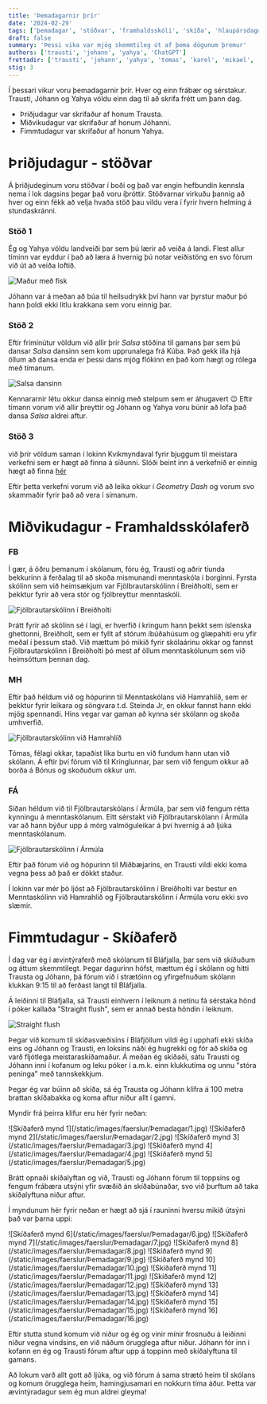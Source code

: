 ```yaml
---
title: 'Þemadagarnir þrír'
date: '2024-02-29'
tags: ['þemadagar', 'stöðvar', 'framhaldsskóli', 'skíða', 'hlaupársdagur']
draft: false
summary: 'Þessi vika var mjög skemmtileg út af þema dögunum þremur'
authors: ['trausti', 'johann', 'yahya', 'ChatGPT']
frettadir: ['trausti', 'johann', 'yahya', 'tomas', 'karel', 'mikael', 'solveig', 'lisa', 'jon']
stig: 3
---
```



Í þessari vikur voru þemadagarnir þrír. Hver og einn frábær og sérstakur.
Trausti, Jóhann og Yahya völdu einn dag til að skrifa frétt um þann dag.


- Þriðjudagur var skrifaður af honum Trausta.
- Miðvikudagur var skrifaður af honum Jóhanni.
- Fimmtudagur var skrifaður af honum Yahya.


<TOCInline toc={props.toc} asDisclosure />


# Þriðjudagur - stöðvar


Á þriðjudeginum voru stöðvar í boði og það var engin hefbundin kennsla nema í lok dagsins þegar það voru íþróttir.
Stöðvarnar virkuðu þannig að hver og einn fékk að velja hvaða stöð þau vildu vera í fyrir hvern helming á stundaskránni.


### Stöð 1


Ég og Yahya völdu landveiði þar sem þú lærir að veiða á landi. Flest allur tíminn var eyddur í það að læra á hvernig
þú notar veiðistöng en svo fórum við út að veiða loftið.


![Maður með fisk](/static/images/faerslur/Þemadagar/Veiða.jpg)


Jóhann var á meðan að búa til heilsudrykk því hann var þyrstur maður þó hann þoldi ekki litlu krakkana sem voru einnig þar.


### Stöð 2


Eftir frímínútur völdum við allir þrír *Salsa* stöðina til gamans þar sem þú dansar *Salsa* dansinn sem kom upprunalega frá Kúba.
Það gekk illa hjá öllum að dansa enda er þessi dans mjög flókinn en það kom hægt og rólega með tímanum.


![Salsa dansinn](/static/images/faerslur/Þemadagar/Salsa.jpg)


Kennararnir létu okkur dansa einnig með stelpum sem er áhugavert 😐
Eftir tímann vorum við allir þreyttir og Jóhann og Yahya voru búnir að lofa það dansa *Salsa* aldrei aftur.


### Stöð 3


við þrír völdum saman í lokinn Kvikmyndaval fyrir bjuggum til meistara verkefni sem er hægt að finna á síðunni.
Slóði beint inn á verkefnið er einnig hægt að finna [hér](/verkefni/Skógarferðin)


Eftir þetta verkefni vorum við að leika okkur í *Geometry Dash* og vorum svo skammaðir fyrir það að vera í símanum.


# Miðvikudagur - Framhaldsskólaferð


### FB


Í gær, á öðru þemanum í skólanum, fóru ég, Trausti og aðrir tíunda bekkurinn á ferðalag til að skoða mismunandi menntaskóla í borginni.
Fyrsta skólinn sem við heimsækjum var Fjölbrautarskólinn í Breiðholti, 
sem er þekktur fyrir að vera stór og fjölbreyttur menntaskóli. 


![Fjölbrautarskólinn í Breiðholti](/static/images/faerslur/Þemadagar/FB.jpg)


Þrátt fyrir að skólinn sé í lagi, er hverfið í kringum hann þekkt sem íslenska ghettonni, Breiðholt, 
sem er fyllt af stórum íbúðahúsum og glæpahiti eru yfir meðal í þessum stað. 
Við mættum þó mikið fyrir skólaárinu okkar og fannst Fjölbrautarskólinn í Breiðholti þó
mest af öllum menntaskólunum sem við heimsóttum þennan dag.


### MH


Eftir það héldum við og hópurinn til Menntaskólans við Hamrahlíð, 
sem er þekktur fyrir leikara og söngvara t.d. Steinda Jr, en okkur fannst hann ekki mjög spennandi. 
Hins vegar var gaman að kynna sér skólann og skoða umhverfið. 


![Fjölbrautarskólinn við Hamrahlíð](/static/images/faerslur/Þemadagar/MH.jpg)


Tómas, félagi okkar, tapaðist líka burtu en við fundum hann utan við skólann.
Á eftir því fórum við til Kringlunnar, þar sem við fengum okkur að borða á Bónus og skoðuðum okkur um. 


### FÁ


Síðan héldum við til Fjölbrautarskólans í Ármúla, þar sem við fengum rétta kynningu á menntaskólanum. 
Eitt sérstakt við Fjölbrautarskólann í Ármúla var að hann býður upp á mörg valmöguleikar á því hvernig á að ljúka menntaskólanum.


![Fjölbrautarskólinn í Ármúla](/static/images/faerslur/Þemadagar/FÁ.jpg)


Eftir það fórum við og hópurinn til Miðbæjarins, 
en Trausti vildi ekki koma vegna þess að það er dökkt staður. 


Í lokinn var mér þó ljóst að Fjölbrautarskólinn í Breiðholti var bestur en Menntaskólinn við Hamrahlíð og Fjölbrautarskólinn 
í Ármúla voru ekki svo slæmir.


# Fimmtudagur - Skíðaferð


Í dag var ég í ævintýraferð með skólanum til Bláfjalla, þar sem við skíðuðum og áttum skemmtilegt. 
Þegar dagurinn hófst, mættum ég í skólann og hitti Trausta og Jóhann, 
þá fórum við í strætóinn og yfirgefnuðum skólann klukkan 9:15 til að ferðast langt til Bláfjalla.


Á leiðinni til Bláfjalla, sá Trausti einhvern í leiknum á netinu fá sérstaka hönd í póker kallaða "Straight flush", 
sem er annað besta höndin í leiknum.


![Straight flush](/static/images/faerslur/Þemadagar/Póker.png)


Þegar við komum til skíðasvæðisins í Bláfjöllum vildi ég í upphafi ekki skíða eins og 
Jóhann og Trausti, en loksins náði ég hugrekki og fór að skíða og varð fljótlega meistaraskíðamaður. 
Á meðan ég skíðaði, sátu Trausti og Jóhann inni í kofanum og leku póker í a.m.k. einn klukkutíma og unnu "stóra peninga" 
með tannskekkjum.


Þegar ég var búinn að skíða, sá ég Trausta og Jóhann klifra á 100 metra brattan skíðabakka og koma aftur niður allt í gamni. 


Myndir frá þeirra klifur eru hér fyrir neðan:

<Grid>
  <GridItem>
![Skíðaferð mynd 1](/static/images/faerslur/Þemadagar/1.jpg)
  </GridItem>
  <GridItem>
![Skíðaferð mynd 2](/static/images/faerslur/Þemadagar/2.jpg)
  </GridItem>
  <GridItem>
![Skíðaferð mynd 3](/static/images/faerslur/Þemadagar/3.jpg)
  </GridItem>
  <GridItem>
![Skíðaferð mynd 4](/static/images/faerslur/Þemadagar/4.jpg)
  </GridItem>
  <GridItem>
  ![Skíðaferð mynd 5](/static/images/faerslur/Þemadagar/5.jpg)
  </GridItem>
</Grid>


Brátt opnaði skíðalyftan og við, Trausti og Jóhann fórum til toppsins og fengum frábæra utsýni yfir svæðið án skíðabúnaðar, 
svo við þurftum að taka skíðalyftuna niður aftur.


Í myndunum hér fyrir neðan er hægt að sjá í rauninni hversu mikið útsýni það var þarna uppi:

<Grid>
  <GridItem>
    ![Skíðaferð mynd 6](/static/images/faerslur/Þemadagar/6.jpg)
  <GridItem>
    </GridItem>
    ![Skíðaferð mynd 7](/static/images/faerslur/Þemadagar/7.jpg)
  <GridItem>
    </GridItem>
    ![Skíðaferð mynd 8](/static/images/faerslur/Þemadagar/8.jpg)
  <GridItem>
    </GridItem>
    ![Skíðaferð mynd 9](/static/images/faerslur/Þemadagar/9.jpg)
  <GridItem>
    </GridItem>
    ![Skíðaferð mynd 10](/static/images/faerslur/Þemadagar/10.jpg)
  <GridItem>
    </GridItem>
    ![Skíðaferð mynd 11](/static/images/faerslur/Þemadagar/11.jpg)
      <GridItem>
    </GridItem>
    ![Skíðaferð mynd 12](/static/images/faerslur/Þemadagar/12.jpg)
      <GridItem>
    </GridItem>
    ![Skíðaferð mynd 13](/static/images/faerslur/Þemadagar/13.jpg)
      <GridItem>
    </GridItem>
    ![Skíðaferð mynd 14](/static/images/faerslur/Þemadagar/14.jpg)
      <GridItem>
    </GridItem>
    ![Skíðaferð mynd 15](/static/images/faerslur/Þemadagar/15.jpg)
      <GridItem>
    </GridItem>
    ![Skíðaferð mynd 16](/static/images/faerslur/Þemadagar/16.jpg)
  <GridItem>
</Grid>


Eftir stutta stund komum við niður og ég og vinir mínir frosnuðu á leiðinni niður vegna vindsins, 
en við náðum örugglega aftur niður. Jóhann fór inn í kofann en ég og Trausti fórum aftur upp á toppinn með skíðalyftuna til gamans.


Að lokum varð allt gott að ljúka, og við fórum á sama strætó heim til skólans og komum örugglega heim, 
hamingjusamari en nokkurn tíma áður. Þetta var ævintýradagur sem ég mun aldrei gleyma!